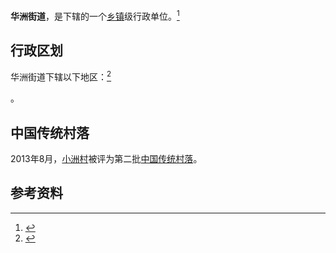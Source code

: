 {{中国乡级行政区|44/01/05/017/000}}

'''华洲街道'''，是{{PRC admin/fullname|44/01/05/017/000|3}}下辖的一个[[乡镇|乡镇]]级行政单位。<ref>{{PRC admin/ref sgc|{{PRC admin/parent|44/01/05/017/000}}}}</ref>

== 行政区划 ==

华洲街道下辖以下地区：<ref>{{PRC admin/ref sgc|44/01/05/017/000}}</ref>

{{PRC admin/children|44/01/05/017/000}}。

==中国传统村落==
2013年8月，[[小洲村|小洲村]]被评为第二批[[中国传统村落|中国传统村落]]。

== 参考资料 ==

{{reflist}}

{{行政区划小作品}}
{{PRC admin/navcat|44/01/05/017/000}}